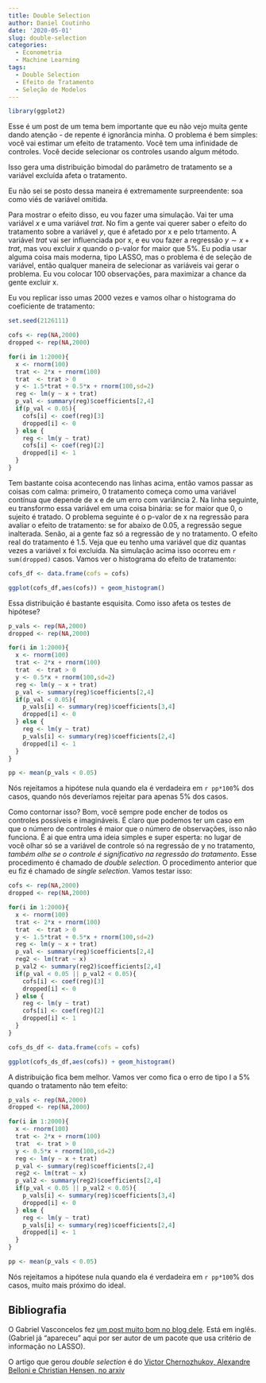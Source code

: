 ```yaml
---
title: Double Selection
author: Daniel Coutinho
date: '2020-05-01'
slug: double-selection
categories:
  - Econometria
  - Machine Learning
tags:
  - Double Selection
  - Efeito de Tratamento
  - Seleção de Modelos
---
```


```r

library(ggplot2)

```


Esse é um post de um tema bem importante que eu não vejo muita gente dando atenção - de repente é ignorância minha. O problema é bem simples: você vai estimar um efeito de tratamento. Você tem uma infinidade de controles. Você decide selecionar os controles usando algum método. 

Isso gera uma distribuição bimodal do parâmetro de tratamento se a variável excluída afeta o tratamento.

Eu não sei se posto dessa maneira é extremamente surpreendente: soa como viés de variável omitida. 

Para mostrar o efeito disso, eu vou fazer uma simulação. Vai ter uma variável $x$ e uma variável $trat$. No fim a gente vai querer saber o efeito do tratamento sobre a variável $y$, que é afetado por x e pelo trtamento. A variável $trat$ vai ser influenciada por x, e eu vou fazer a regressão $y \sim x + trat$, mas vou excluir $x$ quando o p-valor for maior que 5%. Eu podia usar alguma coisa mais moderna, tipo LASSO, mas o problema é de seleção de variável, então qualquer maneira de selecionar as variáveis vai gerar o problema. Eu vou colocar 100 observações, para maximizar a chance da gente excluir x.

Eu vou replicar isso umas 2000 vezes e vamos olhar o histograma do coeficiente de tratamento:

```r

set.seed(2126111)

cofs <- rep(NA,2000)
dropped <- rep(NA,2000)

for(i in 1:2000){
  x <- rnorm(100)
  trat <- 2*x + rnorm(100)
  trat  <- trat > 0
  y <- 1.5*trat + 0.5*x + rnorm(100,sd=2)
  reg <- lm(y ~ x + trat)
  p_val <- summary(reg)$coefficients[2,4] 
  if(p_val < 0.05){
    cofs[i] <- coef(reg)[3]
    dropped[i] <- 0
  } else {
    reg <- lm(y ~ trat)
    cofs[i] <- coef(reg)[2]
    dropped[i] <- 1
  }
}

```

Tem bastante coisa acontecendo nas linhas acima, então vamos passar as coisas com calma: primeiro, 0 tratamento começa como uma variável contínua que depende de x e de um erro com variância 2. Na linha seguinte, eu transformo essa variável em uma coisa binária: se for maior que 0, o sujeito é tratado. O problema seguinte é o p-valor de x na regressão para avaliar o efeito de tratamento: se for abaixo de 0.05, a regressão segue inalterada. Senão, ai a gente faz só a regressão de y no tratamento. O efeito real do tratamento é 1.5. Veja que eu tenho uma variável que diz quantas vezes a variável x foi excluida. Na simulação acima isso ocorreu em `r sum(dropped)` casos. Vamos ver o histograma do efeito de tratamento:

```r

cofs_df <- data.frame(cofs = cofs)

ggplot(cofs_df,aes(cofs)) + geom_histogram()

```

Essa distribuição é bastante esquisita. Como isso afeta os testes de hipótese?

```r

p_vals <- rep(NA,2000)
dropped <- rep(NA,2000)

for(i in 1:2000){
  x <- rnorm(100)
  trat <- 2*x + rnorm(100)
  trat  <- trat > 0
  y <- 0.5*x + rnorm(100,sd=2)
  reg <- lm(y ~ x + trat)
  p_val <- summary(reg)$coefficients[2,4] 
  if(p_val < 0.05){
    p_vals[i] <- summary(reg)$coefficients[3,4]
    dropped[i] <- 0
  } else {
    reg <- lm(y ~ trat)
    p_vals[i] <- summary(reg)$coefficients[2,4]
    dropped[i] <- 1
  }
}

pp <- mean(p_vals < 0.05)

```

Nós rejeitamos a hipótese nula quando ela é verdadeira em `r pp*100`% dos casos, quando nós deveríamos rejeitar para apenas 5% dos casos.  

Como contornar isso? Bom, você sempre pode encher de todos os controles possíveis e imagináveis. É claro que podemos ter um caso em que o número de controles é maior que o número de observações, isso não funciona. É ai que entra uma ideia simples e super esperta: no lugar de você olhar só se a variável de controle só na regressão de y no tratamento, _também olhe se o controle é significativo na regressão do tratamento_. Esse procedimento é chamado de _double selection_. O procedimento anterior que eu fiz é chamado de _single selection_. Vamos testar isso:

```r

cofs <- rep(NA,2000)
dropped <- rep(NA,2000)

for(i in 1:2000){
  x <- rnorm(100)
  trat <- 2*x + rnorm(100)
  trat  <- trat > 0
  y <- 1.5*trat + 0.5*x + rnorm(100,sd=2)
  reg <- lm(y ~ x + trat)
  p_val <- summary(reg)$coefficients[2,4] 
  reg2 <- lm(trat ~ x)
  p_val2 <- summary(reg2)$coefficients[2,4] 
  if(p_val < 0.05 || p_val2 < 0.05){
    cofs[i] <- coef(reg)[3]
    dropped[i] <- 0
  } else {
    reg <- lm(y ~ trat)
    cofs[i] <- coef(reg)[2]
    dropped[i] <- 1
  }
}

```

```r

cofs_ds_df <- data.frame(cofs = cofs)

ggplot(cofs_ds_df,aes(cofs)) + geom_histogram()

```

A distribuição fica bem melhor. Vamos ver como fica o erro de tipo I a 5% quando o tratamento não tem efeito: 

```r

p_vals <- rep(NA,2000)
dropped <- rep(NA,2000)

for(i in 1:2000){
  x <- rnorm(100)
  trat <- 2*x + rnorm(100)
  trat  <- trat > 0
  y <- 0.5*x + rnorm(100,sd=2)
  reg <- lm(y ~ x + trat)
  p_val <- summary(reg)$coefficients[2,4] 
  reg2 <- lm(trat ~ x)
  p_val2 <- summary(reg2)$coefficients[2,4] 
  if(p_val < 0.05 || p_val2 < 0.05){
    p_vals[i] <- summary(reg)$coefficients[3,4]
    dropped[i] <- 0
  } else {
    reg <- lm(y ~ trat)
    p_vals[i] <- summary(reg)$coefficients[2,4]
    dropped[i] <- 1
  }
}

pp <- mean(p_vals < 0.05)

```

Nós rejeitamos a hipótese nula quando ela é verdadeira em `r pp*100`% dos casos, muito mais próximo do ideal.

## Bibliografia

O Gabriel Vasconcelos fez [um post muito bom no blog dele](https://insightr.wordpress.com/2017/05/12/problems-of-causal-inference-after-selection-of-controls/). Está em inglês. (Gabriel já "apareceu" aqui por ser autor de um pacote que usa critério de informação no LASSO).   

O artigo que gerou _double selection_ é do [Victor Chernozhukov, Alexandre Belloni e Christian Hensen, no arxiv](https://arxiv.org/abs/1201.0224https://arxiv.org/abs/1201.0224)